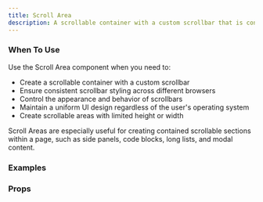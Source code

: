 ```yaml
---
title: Scroll Area
description: A scrollable container with a custom scrollbar that is consistent across browsers.
---
```


### When To Use

Use the Scroll Area component when you need to:

- Create a scrollable container with a custom scrollbar
- Ensure consistent scrollbar styling across different browsers
- Control the appearance and behavior of scrollbars
- Maintain a uniform UI design regardless of the user's operating system
- Create scrollable areas with limited height or width

Scroll Areas are especially useful for creating contained scrollable sections within a page, such as side panels, code blocks, long lists, and modal content.

### Examples
<Preview
  lang="jsx"
  file="/scroll-area/__demo__/basic"
  title="Basic"
/>

<Preview
  lang="jsx"
  file="/scroll-area/__demo__/horizontal"
  title="Horizontal"
/>

<Preview
  lang="jsx"
  file="/scroll-area/__demo__/with-max-height"
  title="With Max Height"
/>

<Preview
  lang="jsx"
  file="/scroll-area/__demo__/custom"
  title="Custom"
/>

### Props
<AutoTypeTable path="./components/ui/scroll-area.tsx" name="ScrollArea" />
<AutoTypeTable path="./components/ui/scroll-area.tsx" name="ScrollBar" /> 